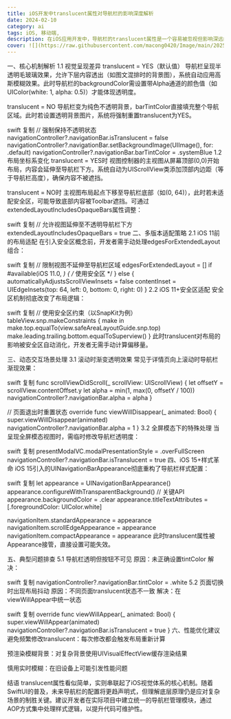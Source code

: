 ```yaml
---
title: iOS开发中translucent属性对导航栏的影响深度解析
date: 2024-02-10
category: ai
tags: iOS, 移动端, 
description: 在iOS应用开发中，导航栏的translucent属性是一个容易被忽视但影响深远的关键参数。它直接决定了导航栏的视觉效果、布局逻辑以及与用户界面的交互方式。本文将结合不同iOS版本特性，深入剖析translucent属性的工作原理及最佳实践。
cover: ![](https://raw.githubusercontent.com/macong0420/Image/main/202502100957619.png)
---
```


一、核心机制解析
1.1 视觉呈现差异
translucent = YES（默认值）
导航栏呈现半透明毛玻璃效果，允许下层内容透出（如图文混排时的背景图），系统自动应用高斯模糊效果。此时导航栏的backgroundColor需设置带Alpha通道的颜色值（如UIColor(white: 1, alpha: 0.5)）才能体现透明度。

translucent = NO
导航栏变为纯色不透明背景，barTintColor直接填充整个导航区域。此时若设置透明背景图片，系统将强制重置translucent为YES。

swift
复制
// 强制保持不透明状态
navigationController?.navigationBar.isTranslucent = false
navigationController?.navigationBar.setBackgroundImage(UIImage(), for: .default)
navigationController?.navigationBar.barTintColor = .systemBlue
1.2 布局坐标系变化
translucent = YES时
视图控制器的主视图从屏幕顶部(0,0)开始布局，内容会延伸至导航栏下方。系统自动为UIScrollView类添加顶部内边距（等于导航栏高度），确保内容不被遮挡。

translucent = NO时
主视图布局起点下移至导航栏底部（如(0, 64)），此时若未适配安全区，可能导致底部内容被Toolbar遮挡。可通过extendedLayoutIncludesOpaqueBars属性调整：

swift
复制
// 允许视图延伸至不透明导航栏下方
extendedLayoutIncludesOpaqueBars = true
二、多版本适配策略
2.1 iOS 11前的布局适配
在引入安全区概念前，开发者需手动处理edgesForExtendedLayout组合：

swift
复制
// 限制视图不延伸至导航栏区域
edgesForExtendedLayout = []
if #available(iOS 11.0, *) { /* 使用安全区 */ }
else {
    automaticallyAdjustsScrollViewInsets = false
    contentInset = UIEdgeInsets(top: 64, left: 0, bottom: 0, right: 0)
}
2.2 iOS 11+安全区适配
安全区机制彻底改变了布局逻辑：

swift
复制
// 使用安全区约束（以SnapKit为例）
tableView.snp.makeConstraints { make in
    make.top.equalTo(view.safeAreaLayoutGuide.snp.top)
    make.leading.trailing.bottom.equalToSuperview()
}
此时translucent对布局的影响被安全区自动消化，开发者无需手动计算偏移量。

三、动态交互场景处理
3.1 滚动时渐变透明效果
常见于详情页向上滚动时导航栏渐现效果：

swift
复制
func scrollViewDidScroll(_ scrollView: UIScrollView) {
    let offsetY = scrollView.contentOffset.y
    let alpha = min(1, max(0, offsetY / 100))
    navigationController?.navigationBar.alpha = alpha
}

// 页面退出时重置状态
override func viewWillDisappear(_ animated: Bool) {
    super.viewWillDisappear(animated)
    navigationController?.navigationBar.alpha = 1
}
3.2 全屏模态下的特殊处理
当呈现全屏模态视图时，需临时修改导航栏透明度：

swift
复制
presentModalVC.modalPresentationStyle = .overFullScreen
navigationController?.navigationBar.isTranslucent = true
四、iOS 15+样式革命
iOS 15引入的UINavigationBarAppearance彻底重构了导航栏样式配置：

swift
复制
let appearance = UINavigationBarAppearance()
appearance.configureWithTransparentBackground() // 关键API
appearance.backgroundColor = .clear
appearance.titleTextAttributes = [.foregroundColor: UIColor.white]

navigationItem.standardAppearance = appearance
navigationItem.scrollEdgeAppearance = appearance
navigationItem.compactAppearance = appearance
此时translucent属性被Appearance接管，直接设置可能失效。

五、典型问题排查
5.1 导航栏透明但按钮不可见
原因：未正确设置tintColor
解决：

swift
复制
navigationController?.navigationBar.tintColor = .white
5.2 页面切换时出现布局抖动
原因：不同页面translucent状态不一致
解决：在viewWillAppear中统一状态

swift
复制
override func viewWillAppear(_ animated: Bool) {
    super.viewWillAppear(animated)
    navigationController?.navigationBar.isTranslucent = true
}
六、性能优化建议
避免频繁修改translucent：每次修改都会触发布局重新计算

预渲染模糊背景：对复杂背景使用UIVisualEffectView缓存渲染结果

慎用实时模糊：在旧设备上可能引发性能问题

结语
translucent属性看似简单，实则串联起了iOS视觉体系的核心机制。随着SwiftUI的普及，未来导航栏的配置将更趋声明式，但理解底层原理仍是应对复杂场景的制胜关键。建议开发者在实际项目中建立统一的导航栏管理模块，通过AOP方式集中处理样式逻辑，以提升代码可维护性。